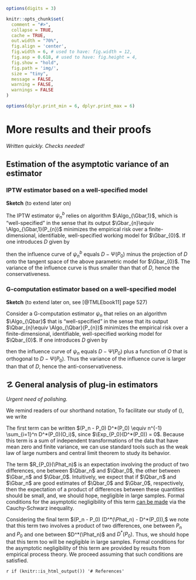 ```r
options(digits = 3)

knitr::opts_chunk$set(
  comment = "#>",
  collapse = TRUE,
  cache = TRUE,
  out.width = "70%",
  fig.align = 'center',
  fig.width = 6, # used to have: fig.width = 12,
  fig.asp = 0.618, # used to have: fig.height = 4, 
  fig.show = "hold",
  fig.path = 'img/',
  size = "tiny",
  message = FALSE,
  warning = FALSE,
  warnings = FALSE
)

options(dplyr.print_min = 6, dplyr.print_max = 6)
```
# More results and their proofs {#more-proofs}

*Written quickly. Checks needed!*

## Estimation of the asymptotic variance of an estimator

### IPTW estimator based on a well-specified model {#iptw-est-var}

__Sketch__ (to extend later on)


The IPTW estimator $\psi_{n}^{b}$ relies on algorithm $\Algo_{\Gbar,1}$, which
is  "well-specified"\index{well/mis-specified} in  the sense  that its  output
$\Gbar_{n}\equiv \Algo_{\Gbar,1}(P_{n})$  minimizes the empirical risk  over a
finite-dimensional,   identifiable,    well-specified   working    model   for
$\Gbar_{0}$. If one introduces $D$ given by

\begin{equation*}
D(O) \equiv \frac{(2A-1)}{\ell\Gbar_{0}(A,W)} Y,
\end{equation*}

then the influence curve of $\psi_{n}^{b}$  equals $D - \Psi(P_{0})$ minus the
projection of  $D$ onto the  tangent space of  the above parametric  model for
$\Gbar_{0}$. The variance of the influence  curve is thus smaller than that of
$D$, hence the conservativeness.


### G-computation estimator based on a well-specified model {#gcomp-est-var}

__Sketch__ (to extend later on, see [@TMLEbook11] page 527)

Consider  a G-computation  estimator $\psi_{n}$  that relies  on an  algorithm
$\Algo_{\Qbar}$  that  is  "well-specified"\index{well/mis-specified}  in  the
sense  that its  output $\Qbar_{n}\equiv  \Algo_{\Qbar}(P_{n})$ minimizes  the
empirical risk over a finite-dimensional, identifiable, well-specified working
model for $\Qbar_{0}$. If one introduces $D$ given by

\begin{equation*}
D(O) \equiv \Qbar_{0}(1,W) - \Qbar_{0}(0,W)
\end{equation*}

then  the influence  curve  of  $\psi_{n}$ equals  $D  -  \Psi(P_{0})$ plus  a
function of $O$ that is orthogonal to $D - \Psi(P_{0})$. Thus the variance of
the   influence   curve   is   larger    than   that   of   $D$,   hence   the
anti-conservativeness.

## &#9761; \stixdanger{} General analysis of plug-in estimators {#app-analysis-of-plug-in}

*Urgent need of polishing.*

We remind readers of our shorthand notation, \begin{equation*} P_0
D^*(\Phat_n)  \equiv \Exp_{P_0}\left(  \frac{2A -  1}{\ell \Gbar_n(A,W)}  (Y -
\Qbar_n(A,W))  +  \Qbar_n(1,W)  -   \Qbar_n(0,W)  -  \Psi(\Phat_n)  \right)  .
\end{equation*}  To facilitate  our study  of (\ref{hard_to_study}),  we write
\begin{align*}   \Psi(\Phat_n)   -  \Psi(P_0)   &=   -   P_0  D^*(\Phat_n)   +
R_{P_0}(\Phat_n) \pm  P_n D^*(\Phat_n) \\  &= (P_n  - P_0) D^*(\Phat_n)  - P_n
D^*(\Phat_n) +  R_{P_0}(\Phat_n) \pm (P_n  - P_0) D^*(P_0)  \\ &= (P_n  - P_0)
D^*(P_0) - P_n  D^*(\Phat_n) + R_{P_0}(\Phat_n) + (P_n -  P_0) (D^*(\Phat_n) -
D^*(P_0)) .  \end{align*}

The first term can be written $(P_n - P_0) D^*(P_0) \equiv n^{-1} \sum_{i=1}^n
D^*(P_0)(O_i)$, since $\Exp_{P_0}(D^*(P_0))  = 0$. Because this term  is a sum
of independent  transformations of  the data  that have  mean zero  and finite
variance, we can use standard tools such  as the weak law of large numbers and
central limit theorem to study its behavior.

The term  $R_{P_0}(\Phat_n)$ is  an expectation involving  the product  of two
differences, one between $\Qbar_n$ and  $\Qbar_0$, the other between $\Gbar_n$
and $\Gbar_0$. Intuitively, we expect that if $\Qbar_n$ and $\Gbar_n$ are good
estimates of $\Qbar_0$ and $\Gbar_0$,  respectively, then the expectation of a
product  of differences  between these  quantities  should be  small, and,  we
should hope, negligible in large samples. Formal conditions for the asymptotic
negligibility  of  this  term  [can  be  made](#asymp-neglig-remain)  via  the
Cauchy-Schwarz inequality.

Considering the  final term $(P_n -  P_0) (D^*(\Phat_n) - D^*(P_0)),$  we note
that this  term two involves a  product of two differences,  one between $P_n$
and $P_0$ and one between $D^*(\Phat_n)$  and $D^*(P_0)$. Thus, we should hope
that this term too will be  negligible in large samples. Formal conditions for
the  asymptotic  negligibility of  this  term  are  provided by  results  from
empirical process  theory\footnote{If $D^*(\Phat_n)$ falls in  a $P_0$-Donsker
class with  probability tending to 1  and $P_0 \left( D^*(\Phat_n)  - D^*(P_0)
\right)^2$ converges  to zero in  probability as $n \rightarrow  \infty$, then
$(P_n  - P_0)  (D^*(\Phat_n) -  D^*(P_0)) =  o_{P_0}(n^{-1/2})$.}. We  proceed
assuming that such conditions are satisfied.


`r if (knitr::is_html_output()) '# References'`
   
   
